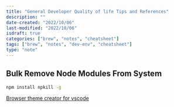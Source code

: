 ```yaml
---
title: "General Developer Quality of life Tips and References"
description: ""
date-created: "2022/10/06"
last-modified: "2022/10/06"
isdraft: true
categories: ["brew", "notes", "cheatsheet"]
tags: ["brew", "notes", "dev-env", "cheatsheet"]
type: "note"
---
```


## Bulk Remove Node Modules From System

```sh 
npm install npkill -g
```

[Browser theme creator for vscode ](https://themes.vscode.one/edit/local/)
